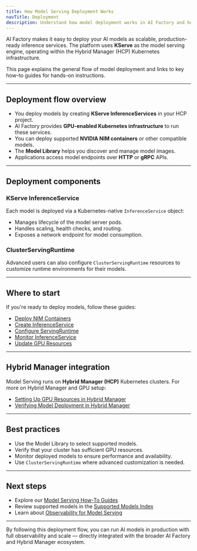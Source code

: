 ```yaml
---
title: How Model Serving Deployment Works
navTitle: Deployment
description: Understand how model deployment works in AI Factory and how to deploy your models as scalable inference services.
---
```


AI Factory makes it easy to deploy your AI models as scalable, production-ready inference services. The platform uses **KServe** as the model serving engine, operating within the Hybrid Manager (HCP) Kubernetes infrastructure.

This page explains the general flow of model deployment and links to key how-to guides for hands-on instructions.

---

## Deployment flow overview

- You deploy models by creating **KServe InferenceServices** in your HCP project.
- AI Factory provides **GPU-enabled Kubernetes infrastructure** to run these services.
- You can deploy supported **NVIDIA NIM containers** or other compatible models.
- The **Model Library** helps you discover and manage model images.
- Applications access model endpoints over **HTTP** or **gRPC** APIs.

---

## Deployment components

### KServe InferenceService

Each model is deployed via a Kubernetes-native `InferenceService` object:

- Manages lifecycle of the model server pods.
- Handles scaling, health checks, and routing.
- Exposes a network endpoint for model consumption.

### ClusterServingRuntime

Advanced users can also configure `ClusterServingRuntime` resources to customize runtime environments for their models.

---

## Where to start

If you're ready to deploy models, follow these guides:

- [Deploy NIM Containers](edb-postgres-ai/ai-factory/learn/how-tomodel-serving/deploy-nim-container)
- [Create InferenceService](edb-postgres-ai/ai-factory/learn/how-tomodel-serving/create-inferenceservice)
- [Configure ServingRuntime](edb-postgres-ai/ai-factory/learn/how-tomodel-serving/configure-servingruntime)
- [Monitor InferenceService](edb-postgres-ai/ai-factory/learn/how-tomodel-serving/monitor-inferenceservice)
- [Update GPU Resources](edb-postgres-ai/ai-factory/learn/how-tomodel-serving/update-gpu-resources)

---

## Hybrid Manager integration

Model Serving runs on **Hybrid Manager (HCP)** Kubernetes clusters. For more on Hybrid Manager and GPU setup:

- [Setting Up GPU Resources in Hybrid Manager](../../../hybrid-manager/ai-factory/learn/how-to/model-serving/setup-gpu)
- [Verifying Model Deployment in Hybrid Manager](../../../hybrid-manager/ai-factory/learn/how-to/model-serving/verify-models)

---

## Best practices

- Use the Model Library to select supported models.
- Verify that your cluster has sufficient GPU resources.
- Monitor deployed models to ensure performance and availability.
- Use `ClusterServingRuntime` where advanced customization is needed.

---

## Next steps

- Explore our [Model Serving How-To Guides](edb-postgres-ai/ai-factory/learn/how-tomodel-serving/index)
- Review supported models in the [Supported Models Index](../../../models/supported-models/index)
- Learn about [Observability for Model Serving](./observability)

---

By following this deployment flow, you can run AI models in production with full observability and scale — directly integrated with the broader AI Factory and Hybrid Manager ecosystem.
